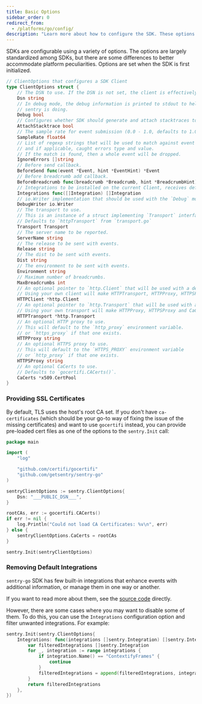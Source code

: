 ```yaml
---
title: Basic Options
sidebar_order: 0
redirect_from:
  - /platforms/go/config/
description: "Learn more about how to configure the SDK. These options are set when the SDK is first initialized, passed to the init method as an object."
---
```


SDKs are configurable using a variety of options. The options are largely standardized among SDKs, but there are some differences to better accommodate platform peculiarities. Options are set when the SDK is first
initialized.

<PlatformContent includePath="configuration/config-intro" />

```go
// ClientOptions that configures a SDK Client
type ClientOptions struct {
	// The DSN to use. If the DSN is not set, the client is effectively disabled.
	Dsn string
	// In debug mode, the debug information is printed to stdout to help you understand what
	// sentry is doing.
	Debug bool
	// Configures whether SDK should generate and attach stacktraces to pure capture message calls.
	AttachStacktrace bool
	// The sample rate for event submission (0.0 - 1.0, defaults to 1.0)
	SampleRate float64
	// List of regexp strings that will be used to match against event's message
	// and if applicable, caught errors type and value.
	// If the match is found, then a whole event will be dropped.
	IgnoreErrors []string
	// Before send callback.
	BeforeSend func(event *Event, hint *EventHint) *Event
	// Before breadcrumb add callback.
	BeforeBreadcrumb func(breadcrumb *Breadcrumb, hint *BreadcrumbHint) *Breadcrumb
	// Integrations to be installed on the current Client, receives default integrations
	Integrations func([]Integration) []Integration
	// io.Writer implementation that should be used with the `Debug` mode
	DebugWriter io.Writer
	// The transport to use.
	// This is an instance of a struct implementing `Transport` interface.
	// Defaults to `httpTransport` from `transport.go`
	Transport Transport
	// The server name to be reported.
	ServerName string
	// The release to be sent with events.
	Release string
	// The dist to be sent with events.
	Dist string
	// The environment to be sent with events.
	Environment string
	// Maximum number of breadcrumbs.
	MaxBreadcrumbs int
	// An optional pointer to `http.Client` that will be used with a default HTTPTransport.
	// Using your own client will make HTTPTransport, HTTPProxy, HTTPSProxy and CaCerts options ignored.
	HTTPClient *http.Client
	// An optional pointer to `http.Transport` that will be used with a default HTTPTransport.
	// Using your own transport will make HTTPProxy, HTTPSProxy and CaCerts options ignored.
	HTTPTransport *http.Transport
	// An optional HTTP proxy to use.
	// This will default to the `http_proxy` environment variable.
	// or `https_proxy` if that one exists.
	HTTPProxy string
	// An optional HTTPS proxy to use.
	// This will default to the `HTTPS_PROXY` environment variable
	// or `http_proxy` if that one exists.
	HTTPSProxy string
	// An optional CaCerts to use.
	// Defaults to `gocertifi.CACerts()`.
	CaCerts *x509.CertPool
}
```

### Providing SSL Certificates

By default, TLS uses the host's root CA set. If you don't have `ca-certificates` (which should be your go-to way of fixing the issue of the missing certificates) and want to use `gocertifi` instead, you can provide pre-loaded cert files as one of the options to the `sentry.Init` call:

```go
package main

import (
	"log"

	"github.com/certifi/gocertifi"
	"github.com/getsentry/sentry-go"
)

sentryClientOptions := sentry.ClientOptions{
	Dsn: "___PUBLIC_DSN___",
}

rootCAs, err := gocertifi.CACerts()
if err != nil {
	log.Println("Could not load CA Certificates: %v\n", err)
} else {
	sentryClientOptions.CaCerts = rootCAs
}

sentry.Init(sentryClientOptions)
```

### Removing Default Integrations

`sentry-go` SDK has few built-in integrations that enhance events with additional information, or manage them in one way or another.

If you want to read more about them, see the [source code](https://github.com/getsentry/sentry-go/blob/master/integrations.go) directly.

However, there are some cases where you may want to disable some of them. To do this, you can use the `Integrations` configuration option and filter unwanted integrations. For example:

```go
sentry.Init(sentry.ClientOptions{
	Integrations: func(integrations []sentry.Integration) []sentry.Integration {
		var filteredIntegrations []sentry.Integration
		for _, integration := range integrations {
			if integration.Name() == "ContextifyFrames" {
				continue
			}
			filteredIntegrations = append(filteredIntegrations, integration)
		}
		return filteredIntegrations
	},
})
```
